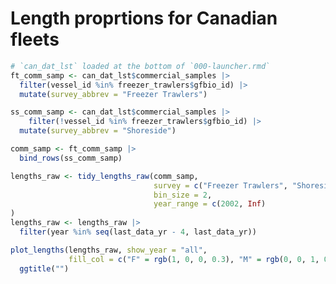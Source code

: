 # Length proprtions for Canadian fleets

```r

# `can_dat_lst` loaded at the bottom of `000-launcher.rmd`
ft_comm_samp <- can_dat_lst$commercial_samples |> 
  filter(vessel_id %in% freezer_trawlers$gfbio_id) |> 
  mutate(survey_abbrev = "Freezer Trawlers")

ss_comm_samp <- can_dat_lst$commercial_samples |> 
    filter(!vessel_id %in% freezer_trawlers$gfbio_id) |> 
  mutate(survey_abbrev = "Shoreside")

comm_samp <- ft_comm_samp |> 
  bind_rows(ss_comm_samp)

lengths_raw <- tidy_lengths_raw(comm_samp,
                                survey = c("Freezer Trawlers", "Shoreside"),
                                bin_size = 2,
                                year_range = c(2002, Inf)
)
lengths_raw <- lengths_raw |> 
  filter(year %in% seq(last_data_yr - 4, last_data_yr))

plot_lengths(lengths_raw, show_year = "all",
             fill_col = c("F" = rgb(1, 0, 0, 0.3), "M" = rgb(0, 0, 1, 0.3))) +
  ggtitle("")
```